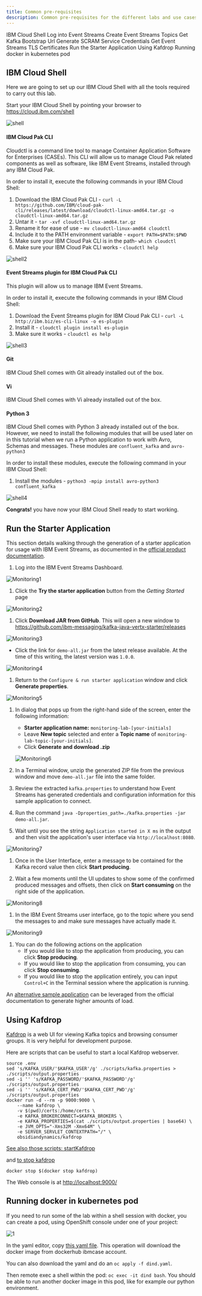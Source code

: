 ```yaml
---
title: Common pre-requisites
description: Common pre-requisites for the different labs and use cases
---
```


<AnchorLinks>
  <AnchorLink>IBM Cloud Shell</AnchorLink>
  <AnchorLink>Log into Event Streams</AnchorLink>
  <AnchorLink>Create Event Streams Topics</AnchorLink>
  <AnchorLink>Get Kafka Bootstrap Url</AnchorLink>
  <AnchorLink>Generate SCRAM Service Credentials</AnchorLink>
  <AnchorLink>Get Event Streams TLS Certificates</AnchorLink>
  <AnchorLink>Run the Starter Application</AnchorLink>
  <AnchorLink>Using Kafdrop</AnchorLink>
  <AnchorLink>Running docker in kubernetes pod</AnchorLink>
</AnchorLinks>

## IBM Cloud Shell

Here we are going to set up our IBM Cloud Shell with all the tools required to carry out this lab.

Start your IBM Cloud Shell by pointing your browser to <https://cloud.ibm.com/shell>

![shell](./images/shell-v10.png)

#### IBM Cloud Pak CLI

Cloudctl is a command line tool to manage Container Application Software for Enterprises (CASEs). This CLI will allow us to manage Cloud Pak related components as well as software, like IBM Event Streams, installed through any IBM Cloud Pak.

In order to install it, execute the following commands in your IBM Cloud Shell:

1. Download the IBM Cloud Pak CLI - `curl -L https://github.com/IBM/cloud-pak-cli/releases/latest/download/cloudctl-linux-amd64.tar.gz -o cloudctl-linux-amd64.tar.gz`
1. Untar it - `tar -xvf cloudctl-linux-amd64.tar.gz`
1. Rename it for ease of use - `mv cloudctl-linux-amd64 cloudctl`
1. Include it to the PATH environment variable - `export PATH=$PATH:$PWD`
1. Make sure your IBM Cloud Pak CLI is in the path- `which cloudctl`
1. Make sure your IBM Cloud Pak CLI works - `cloudctl help`

![shell2](./images/shell2-v10.png)

#### Event Streams plugin for IBM Cloud Pak CLI

This plugin will allow us to manage IBM Event Streams.

In order to install it, execute the following commands in your IBM Cloud Shell:

1. Download the Event Streams plugin for IBM Cloud Pak CLI - `curl -L http://ibm.biz/es-cli-linux -o es-plugin`
1. Install it - `cloudctl plugin install es-plugin`
1. Make sure it works - `cloudctl es help`

![shell3](./images/shell3-v10.png)

#### Git

IBM Cloud Shell comes with Git already installed out of the box.

#### Vi

IBM Cloud Shell comes with Vi already installed out of the box.

#### Python 3

IBM Cloud Shell comes with Python 3 already installed out of the box. However, we need to install the following modules that will be used later on in this tutorial when we run a Python application to work with Avro, Schemas and messages. These modules are `confluent_kafka` and `avro-python3`

In order to install these modules, execute the following command in your IBM Cloud Shell:

1. Install the modules - `python3 -mpip install avro-python3 confluent_kafka`

![shell4](./images/shell4-v10.png)

**Congrats!** you have now your IBM Cloud Shell ready to start working.


## Run the Starter Application

This section details walking through the generation of a starter application for usage with IBM Event Streams, as documented in the [official product documentation](https://ibm.github.io/event-streams/getting-started/generating-starter-app/).

1. Log into the IBM Event Streams Dashboard.

  ![Monitoring1](./images/monitoring1.png)

1. Click the **Try the starter application** button from the _Getting Started_ page

  ![Monitoring2](./images/monitoring2.png)

1. Click **Download JAR from GitHub**. This will open a new window to <https://github.com/ibm-messaging/kafka-java-vertx-starter/releases>
  
  ![Monitoring3](./images/monitoring3.png)

   - Click the link for `demo-all.jar` from the latest release available. At the time of this writing, the latest version was `1.0.0`.
  
   ![Monitoring4](./images/monitoring4.png)

1. Return to the `Configure & run starter application` window and click **Generate properties**.

  ![Monitoring5](./images/monitoring5.png)

1. In dialog that pops up from the right-hand side of the screen, enter the following information:
   - **Starter application name:** `monitoring-lab-[your-initials]`
   - Leave **New topic** selected and enter a **Topic name** of `monitoring-lab-topic-[your-initials]`.
   - Click **Generate and download .zip**
  
   ![Monitoring6](./images/monitoring6.png)

1. In a Terminal window, unzip the generated ZIP file from the previous window and move `demo-all.jar` file into the same folder.

1. Review the extracted `kafka.properties` to understand how Event Streams has generated credentials and configuration information for this sample application to connect.

1. Run the command `java -Dproperties_path=./kafka.properties -jar demo-all.jar`.

1.  Wait until you see the string `Application started in X ms` in the output and then visit the application's user interface via `http://localhost:8080`.

  ![Monitoring7](./images/monitoring7.png)

1. Once in the User Interface, enter a message to be contained for the Kafka record value then click **Start producing**.

1. Wait a few moments until the UI updates to show some of the confirmed produced messages and offsets, then click on **Start consuming** on the right side of the application.

  ![Monitoring8](./images/monitoring8.png)

1. In the IBM Event Streams user interface, go to the topic where you send the messages to and make sure messages have actually made it.

  ![Monitoring9](./images/monitoring9.png)

1. You can do the following actions on the application
   - If you would like to stop the application from producing, you can click **Stop producing**.
   - If you would like to stop the application from consuming, you can click **Stop consuming**.
   - If you would like to stop the application entirely, you can input `Control+C` in the Terminal session where the application is running.

An [alternative sample application](https://ibm.github.io/event-streams/getting-started/testing-loads/) can be leveraged from the official documentation to generate higher amounts of load.

## Using Kafdrop

[Kafdrop](https://github.com/obsidiandynamics/kafdrop) is a web UI for viewing Kafka topics and browsing consumer groups. It is very helpful for development purpose. 

Here are scripts that can be useful to start a local Kafdrop webserver.

```shell
source .env
sed 's/KAFKA_USER/'$KAFKA_USER'/g' ./scripts/kafka.properties > ./scripts/output.properties
sed -i '' 's/KAFKA_PASSWORD/'$KAFKA_PASSWORD'/g' ./scripts/output.properties
sed -i '' 's/KAFKA_CERT_PWD/'$KAFKA_CERT_PWD'/g' ./scripts/output.properties
docker run -d --rm -p 9000:9000 \
    --name kafdrop \
    -v $(pwd)/certs:/home/certs \
    -e KAFKA_BROKERCONNECT=$KAFKA_BROKERS \
    -e KAFKA_PROPERTIES=$(cat ./scripts/output.properties | base64) \
    -e JVM_OPTS="-Xms32M -Xmx64M" \
    -e SERVER_SERVLET_CONTEXTPATH="/" \
    obsidiandynamics/kafdrop
```

[See also those scripts: startKafdrop](https://raw.githubusercontent.com/ibm-cloud-architecture/refarch-eda-item-inventory/master/scripts/startKafdrop.sh)

and [to stop kafdrop](https://raw.githubusercontent.com/ibm-cloud-architecture/refarch-eda-item-inventory/master/scripts/stopKafdrop.sh)

```shell
docker stop $(docker stop kafdrop)
```

The Web console is at [http://localhost:9000/](http://localhost:9000/)

## Running docker in kubernetes pod

If you need to run some of the lab within a shell session with docker, you can create a pod, using OpenShift console under one of your project:

 ![1](./images/create-pod.png)

In the yaml editor, copy [this yaml file](https://gist.githubusercontent.com/osowski/4c9b6eb8e63b93e97ad6fecd8d9c8ff4/raw/8c2720c572458838942ccdba87271c61d4764671/dind.yaml). This operation will download the docker image from dockerhub ibmcase account.

You can also download the yaml and do an `oc apply -f dind.yaml`.

Then remote exec a shell within the pod: `oc exec -it dind bash`. You should be able to run another docker image in this pod, like for example our python environment.
